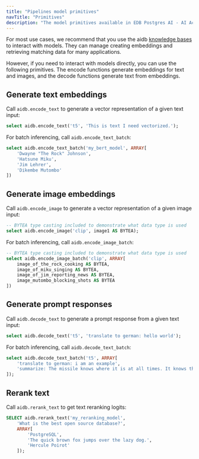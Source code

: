 ```yaml
---
title: "Pipelines model primitives"
navTitle: "Primitives"
description: "The model primitives available in EDB Postgres AI - AI Accelerator Pipelines."
---
```


For most use cases, we recommend that you use the aidb [knowledge bases](../knowledge_base) to interact with models. They can manage creating embeddings and retrieving matching data for many applications.

However, if you need to interact with models directly, you can use the following primitives. The encode functions generate embeddings for text and images, and the decode functions generate text from embeddings.

## Generate text embeddings

Call `aidb.encode_text` to generate a vector representation of a given text input:

```sql
select aidb.encode_text('t5', 'This is text I need vectorized.');
```

For batch inferencing, call `aidb.encode_text_batch`:

```sql
select aidb.encode_text_batch('my_bert_model', ARRAY[
    'Dwayne "The Rock" Johnson',
    'Hatsune Miku',
    'Jim Lehrer',
    'Dikembe Mutombo'
])
```

## Generate image embeddings

Call `aidb.encode_image` to generate a vector representation of a given image input:

```sql
-- BYTEA type casting included to demonstrate what data type is used
select aidb.encode_image('clip', image1 AS BYTEA);
```

For batch inferencing, call `aidb.encode_image_batch`:


```sql
-- BYTEA type casting included to demonstrate what data type is used
select aidb.encode_image_batch('clip', ARRAY[
    image_of_the_rock_cooking AS BYTEA,
    image_of_miku_singing AS BYTEA,
    image_of_jim_reporting_news AS BYTEA,
    image_mutombo_blocking_shots AS BYTEA
])
```

## Generate prompt responses

Call `aidb.decode_text` to generate a prompt response from a given text input:

```sql
select aidb.decode_text('t5', 'translate to german: hello world');
```

For batch inferencing, call `aidb.decode_text_batch`:

```sql
select aidb.decode_text_batch('t5', ARRAY[
    'translate to german: i am an example',
    'summarize: The missile knows where it is at all times. It knows this because it knows where it isn''t. By subtracting where it is from where it isn''t, or where it isn''t from where it is (whichever is greater), it obtains a difference, or deviation. The guidance subsystem uses deviations to generate corrective commands to drive the missile from a position where it is to a position where it isn''t, and arriving at a position where it wasn''t, it now is.'
]);
```

## Rerank text

Call `aidb.rerank_text` to get text reranking logits:

```sql
SELECT aidb.rerank_text('my_reranking_model',
    'What is the best open source database?',
    ARRAY[
        'PostgreSQL',
        'The quick brown fox jumps over the lazy dog.',
        'Hercule Poirot'
    ]);
```
